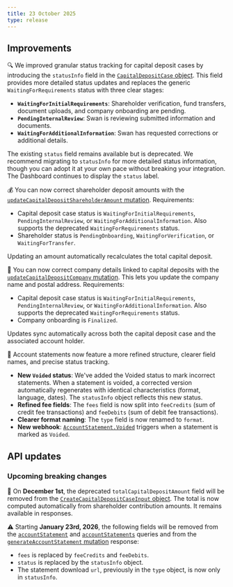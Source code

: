 ```yaml
---
title: 23 October 2025
type: release
---
```


## Improvements

🔍 We improved granular status tracking for capital deposit cases by introducing the `statusInfo` field in the [`CapitalDepositCase` object](https://api-reference.swan.io/objects/capital-deposit-case/). This field provides more detailed status updates and replaces the generic `WaitingForRequirements` status with three clear stages:

- **`WaitingForInitialRequirements`**: Shareholder verification, fund transfers, document uploads, and company onboarding are pending.
- **`PendingInternalReview`**: Swan is reviewing submitted information and documents.
- **`WaitingForAdditionalInformation`**: Swan has requested corrections or additional details.

The existing `status` field remains available but is deprecated. We recommend migrating to `statusInfo` for more detailed status information, though you can adopt it at your own pace without breaking your integration. The Dashboard continues to display the `status` label.

💰 You can now correct shareholder deposit amounts with the [`updateCapitalDepositShareholderAmount` mutation](https://api-reference.swan.io/mutations/update-capital-deposit-shareholder-amount/). Requirements:

- Capital deposit case status is `WaitingForInitialRequirements`, `PendingInternalReview`, or `WaitingForAdditionalInformation`. Also supports the deprecated `WaitingForRequirements` status.
- Shareholder status is `PendingOnboarding`, `WaitingForVerification`, or `WaitingForTransfer`.

Updating an amount automatically recalculates the total capital deposit.

🏬 You can now correct company details linked to capital deposits with the [`updateCapitalDepositCompany` mutation](https://api-reference.swan.io/mutations/update-capital-deposit-company/). This lets you update the company name and postal address. Requirements:

- Capital deposit case status is `WaitingForInitialRequirements`, `PendingInternalReview`, or `WaitingForAdditionalInformation`. Also supports the deprecated `WaitingForRequirements` status.
- Company onboarding is `Finalized`.

Updates sync automatically across both the capital deposit case and the associated account holder.

📄 Account statements now feature a more refined structure, clearer field names, and precise status tracking.

- **New `Voided` status**: We've added the Voided status to mark incorrect statements. When a statement is voided, a corrected version automatically regenerates with identical characteristics (format, language, dates). The `statusInfo` object reflects this new status.
- **Refined fee fields**: The `fees` field is now split into `feeCredits` (sum of credit fee transactions) and `feeDebits` (sum of debit fee transactions).
- **Clearer format naming**: The `type` field is now renamed to `format`.
- **New webhook**: [`AccountStatement.Voided`](/developers/using-api/webhooks#events-accounts) triggers when a statement is marked as `Voided`.

## API updates

### Upcoming breaking changes

🧹 On **December 1st**, the deprecated `totalCapitalDepositAmount` field will be removed from the [`CreateCapitalDepositCaseInput` object](https://api-reference.swan.io/inputs/create-capital-deposit-case-input/). The total is now computed automatically from shareholder contribution amounts. It remains available in responses.

⚠️ Starting **January 23rd, 2026**, the following fields will be removed from the [`accountStatement`](https://api-reference.swan.io/queries/account-statement/) and [`accountStatements`](https://api-reference.swan.io/queries/account-statements/) queries and from the [`generateAccountStatement` mutation](https://api-reference.swan.io/mutations/generate-account-statement/) response:

- `fees` is replaced by `feeCredits` and `feeDebits`.
- `status` is replaced by the `statusInfo` object.
- The statement download `url`, previously in the `type` object, is now only in `statusInfo`.